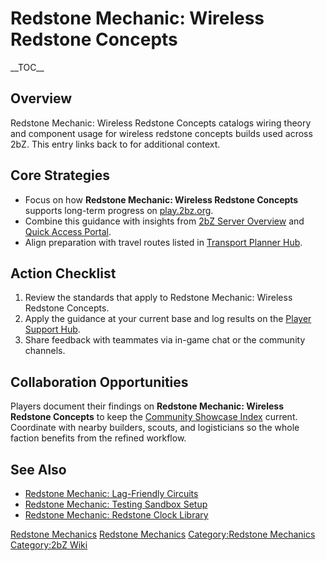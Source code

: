 {{Short description|Redstone Mechanic: Wireless Redstone Concepts catalogs wiring theory and component usage for wireless redstone concepts builds used across 2bZ}}
= Redstone Mechanic: Wireless Redstone Concepts =
{{2bZ Navbox}}
__TOC__

== Overview ==
Redstone Mechanic: Wireless Redstone Concepts catalogs wiring theory and component usage
for wireless redstone concepts builds used across 2bZ. This entry links back to
[[Category:Redstone Mechanics|Redstone Mechanics]] for additional context.

== Core Strategies ==
* Focus on how '''Redstone Mechanic: Wireless Redstone Concepts''' supports long-term progress on [[play.2bz.org]].
* Combine this guidance with insights from [[2bZ Server Overview]] and [[Quick Access Portal]].
* Align preparation with travel routes listed in [[Transport Planner Hub]].

== Action Checklist ==
# Review the [[Category:Redstone Mechanics|Redstone Mechanics]] standards that apply to Redstone Mechanic: Wireless Redstone Concepts.
# Apply the guidance at your current base and log results on the [[Player Support Hub]].
# Share feedback with teammates via in-game chat or the community channels.

== Collaboration Opportunities ==
Players document their findings on '''Redstone Mechanic: Wireless Redstone Concepts''' to
keep the [[Community Showcase Index]] current. Coordinate with nearby builders, scouts,
and logisticians so the whole faction benefits from the refined workflow.

== See Also ==
* [[Redstone Mechanic: Lag-Friendly Circuits]]
* [[Redstone Mechanic: Testing Sandbox Setup]]
* [[Redstone Mechanic: Redstone Clock Library]]

[[Category:Redstone Mechanics]]
[[Category:2bZ Wiki]]
